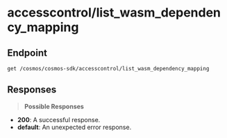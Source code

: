 # accesscontrol/list_wasm_dependency_mapping

## Endpoint
```http
get /cosmos/cosmos-sdk/accesscontrol/list_wasm_dependency_mapping
```

## Responses
> **Possible Responses**

- **200**: A successful response.
- **default**: An unexpected error response.

